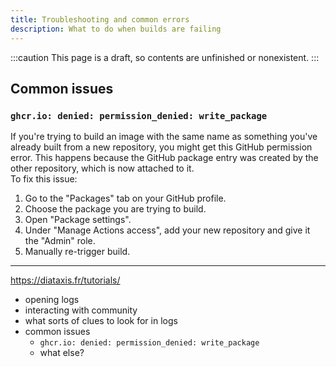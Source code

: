 ```yaml
---
title: Troubleshooting and common errors
description: What to do when builds are failing
---
```


:::caution
This page is a draft, so contents are unfinished or nonexistent.
:::

## Common issues

### `ghcr.io: denied: permission_denied: write_package`

If you're trying to build an image with the same name as something you've already built from a new repository, you might get this GitHub permission error. This happens because the GitHub package entry was created by the other repository, which is now attached to it.   
To fix this issue:

1. Go to the "Packages" tab on your GitHub profile.
2. Choose the package you are trying to build.
3. Open "Package settings".
4. Under "Manage Actions access", add your new repository and give it the "Admin" role.
5. Manually re-trigger build.

---

https://diataxis.fr/tutorials/

-   opening logs
-   interacting with community
-   what sorts of clues to look for in logs
-   common issues
    -   `ghcr.io: denied: permission_denied: write_package`
    -   what else?
